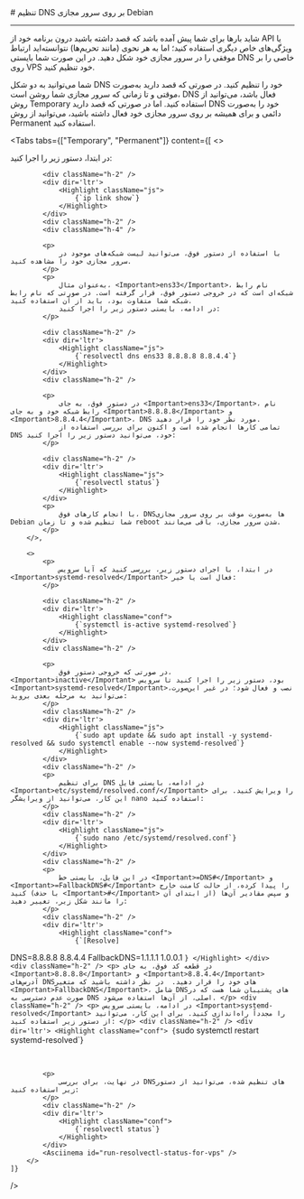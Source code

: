 
<Layout>
<Head>
<title>مستندات تنظیم DNS بر روی سرور مجازی Debian - لیارا</title>
<meta property="og:title" content="مستندات خدمات رایانش ابری لیارا" />
<meta property="og:description" content="مستندات مربوط به نحوه تنظیم DNS بر روی سرور مجازی Debian در سرور مجازی Debian در لیارا"  />
<meta property="og:image" content="https://media.liara.ir/logos/liara-poster.jpg" />
</Head>
# تنظیم DNS بر روی سرور مجازی Debian
<hr className="mb-2" />

شاید بارها برای شما پیش آمده باشد که قصد داشته باشید درون برنامه خود از API یا ویژگی‌های خاص دیگری استفاده کنید؛ اما به هر نحوی (مانند تحریم‌ها) نتوانسته‌اید ارتباط موفقی را در سرور مجازی خود شکل دهید. در این صورت شما بایستی DNS خاصی را بر روی VPS خود تنظیم کنید.

<div className="h-4" />

شما می‌توانید به دو شکل DNS خود را تنظیم کنید. در صورتی که قصد دارید به‌صورت موقتی و تا زمانی که سرور مجازی شما روشن است، DNS فعال باشد، می‌توانید از روش Temporary استفاده کنید. اما در صورتی که قصد دارید DNS خود را به‌صورت دائمی و برای همیشه بر روی سرور مجازی خود فعال داشته باشید، می‌توانید از روش Permanent استفاده کنید.


<Tabs 
    tabs={["Temporary", "Permanent"]} 
    content={[
        <>
            <p>
                در ابتدا، دستور زیر را اجرا کنید:
            </p>

            <div className="h-2" />
            <div dir='ltr'>
                <Highlight className="js">
                    {`ip link show`}
                </Highlight>
            </div>
            <div className="h-2" />
            <div className="h-4" />

            <p>
                با استفاده از دستور فوق، می‌توانید لیست شبکه‌های موجود در سرور مجازی خود را مشاهده کنید.
            </p>
            <p>
                به‌عنوان مثال، <Important>ens33</Important>، نام رابط شبکه‌ای است که در خروجی دستور فوق، قرار گرفته است. در صورتی که نام رابط شبکه شما متفاوت بود، باید از آن استفاده کنید.
                در ادامه، بایستی دستور زیر را اجرا کنید:
            </p>

            <div className="h-2" />
            <div dir='ltr'>
                <Highlight className="js">
                    {`resolvectl dns ens33 8.8.8.8 8.8.4.4`}
                </Highlight>
            </div>
            <div className="h-2" />

            <p>
                در دستور فوق، به جای <Important>ens33</Important>، نام رابط شبکه خود و به جای <Important>8.8.8.8</Important> و <Important>8.8.4.4</Important>، DNS مورد نظر خود را قرار دهید. 
                تمامی کارها انجام شده است و اکنون برای بررسی استفاده از DNS خود، می‌توانید دستور زیر را اجرا کنید:
            </p>

            <div className="h-2" />
            <div dir='ltr'>
                <Highlight className="js">
                    {`resolvectl status`}
                </Highlight>
            </div>
            <p>
                با انجام کارهای فوق، DNSها به‌صورت موقت بر روی سرور مجازی Debian شما تنظیم شده و تا زمان reboot شدن سرور مجازی، باقی می‌مانند.
            </p>
        </>,

        <>
            <p>
                در ابتدا، با اجرای دستور زیر، بررسی کنید که آیا سرویس <Important>systemd-resolved</Important> فعال است یا خیر:
            </p>

            <div className="h-2" />
            <div dir='ltr'>
                <Highlight className="conf">
                    {`systemctl is-active systemd-resolved`}
                </Highlight>
            </div>            
            <div className="h-2" />

            <p>
                در صورتی که خروجی دستور فوق، <Important>inactive</Important> بود، دستور زیر را اجرا کنید تا سرویس <Important>systemd-resolved</Important>نصب و فعال شود؛ در غیر این‌صورت، می‌توانید به مرحله بعدی بروید:
            </p>
            <div className="h-2" />
            <div dir='ltr'>
                <Highlight className="js">
                    {`sudo apt update && sudo apt install -y systemd-resolved && sudo systemctl enable --now systemd-resolved`}
                </Highlight>
            </div>            
            <div className="h-2" />
            <p>
                برای تنظیم DNS در ادامه، بایستی فایل <Important>etc/systemd/resolved.conf/</Important> را ویرایش کنید. برای این کار، می‌توانید از ویرایشگر nano استفاده کنید:
            </p>
            <div className="h-2" />
            <div dir='ltr'>
                <Highlight className="js">
                    {`sudo nano /etc/systemd/resolved.conf`}
                </Highlight>
            </div>            
            <div className="h-2" />
            <p>
                در این فایل، بایستی خط <Important>=DNS#</Important> و <Important>=FallbackDNS#</Important> را پیدا کرده، از حالت کامنت خارج کنید (با حذف <Important>#</Important> از ابتدای آن) و سپس مقادیر آن‌ها را مانند شکل زیر، تغییر دهید:
            </p>
            <div className="h-2" />
            <div dir='ltr'>
                <Highlight className="conf">
                    {`[Resolve]
DNS=8.8.8.8 8.8.4.4
FallbackDNS=1.1.1.1 1.0.0.1
`}
                </Highlight>
            </div>            
            <div className="h-2" />
            <p>
                در قطعه کد فوق، به جای <Important>8.8.8.8</Important> و <Important>8.8.4.4</Important> آدرس‌های DNSهای خود را قرار دهید. 
                در نظر داشته باشید که متغیر <Important>FallbackDNS</Important>، شامل DNSهای پشتیبان شما هست که در صورت عدم دسترسی به DNS اصلی، از آن‌ها استفاده می‌شود.
            </p>
            <div className="h-2" />
            <p>
                در ادامه، بایستی سرویس <Important>systemd-resolved</Important> را مجدداً راه‌اندازی کنید. برای این کار، می‌توانید از دستور زیر استفاده کنید:
            </p>
            <div className="h-2" />
            <div dir='ltr'>
                <Highlight className="conf">
                    {`sudo systemctl restart systemd-resolved`}
                </Highlight>
            </div>            
            <div className="h-2" />

            <p>
                در نهایت، برای بررسی DNSهای تنظیم شده، می‌توانید از دستور زیر استفاده کنید:
            </p>
            <div className="h-2" />
            <div dir='ltr'>
                <Highlight className="conf">
                    {`resolvectl status`}
                </Highlight>
            </div>            
            <Asciinema id="run-resolvectl-status-for-vps" />
        </>
    ]}
/>


</Layout>